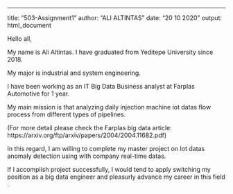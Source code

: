 ---
title: "503-Assignment1"
author: "ALI ALTINTAS"
date: "20 10 2020"
output: html_document

Hello all,

My name is Ali Altintas. I have graduated from Yeditepe University since 2018.

My major is industrial and system engineering.

I have been working as an IT Big Data Business analyst at Farplas Automotive for 1 year.

My main mission is that analyzing  daily injection machine iot datas flow process from different types of pipelines.

(For more detail please check the Farplas big data article: https://arxiv.org/ftp/arxiv/papers/2004/2004.11682.pdf)

In this regard, I am willing to complete my master project on Iot datas anomaly detection using with company real-time datas.

If I accomplish project successfully, I would tend to apply switching my position as a big data engineer and pleasurly advance my career in this field . 